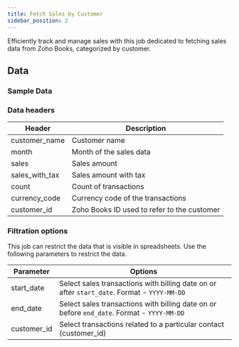 ```yaml
---
title: Fetch Sales by Customer
sidebar_position: 2
---
```


Efficiently track and manage sales with this job dedicated to fetching sales data from Zoho Books, categorized by customer.

<AddJob
  template="gsheet_zoho_books_db_get_sales_by_customer"
/>


## Data

### Sample Data

<Gsheet
  src="https://docs.google.com/spreadsheets/d/1-gX-uq5YrTW-6gQJYM-mNXitEOfJLTiQCvPtV8CR1Yc/edit#gid=1922010782"
/>


### Data headers

| Header           | Description                                      |
|------------------|--------------------------------------------------|
| customer_name    | Customer name                                    |
| month            | Month of the sales data                           |
| sales            | Sales amount                                     |
| sales_with_tax   | Sales amount with tax                             |
| count            | Count of transactions                            |
| currency_code    | Currency code of the transactions                 |
| customer_id      | Zoho Books ID used to refer to the customer       |


### Filtration options

This job can restrict the data that is visible in spreadsheets. Use the following parameters to restrict the data.

| Parameter | Options |
|----|----|
| start_date | Select sales transactions with billing date on or after `start_date`. Format - `YYYY-MM-DD` |
| end_date | Select sales transactions with billing date on or before `end_date`. Format - `YYYY-MM-DD` |
| customer_id | Select transactions related to a particular contact (customer_id) |

<!---
## Others

### Similar jobs

Similar sort of data can be achieved by using get accounting transaction job and filtering it by invoice type. 

### Reports that use this job

Here are some of the report templates that use this job: 
-->